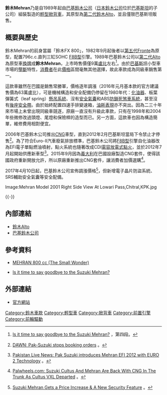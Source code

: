 {{Infobox Automobile
| image          = [[File:Mehran_Car_At_Lowari_Pass_Travelling_To_Chitral.jpg|250px]]
| name           = 鈴木Mehran
| aka            = 
| manufacturer   = [[巴基鈴木公司|巴基鈴木公司]]
| parent_company = [[鈴木公司|鈴木公司]]
| production     = 1989年迄今
| predecessor    = 
| successor      = 
| class          = [[輕型車|輕型車]]
| layout         = [[前置前驅|前置前驅]]
| platform       = 
| body_style     = 五門[[掀背車|掀背車]]
| engine         = 796c.c.直列三缸SOHC [[鈴木F族引擎#F8B型（SOHC）|F8B型]]引擎
| transmission   = 四速手動排檔
| wheelbase      = 2,175mm
| length         = 3,300mm
| width          = 1,405mm
| height         = 1,410mm
| weight         = 
| ftrack         = 
| rtrack         = 
| fuel_economy   = 
| fuel_capacity  = 30L
| related        = [[鈴木Alto|鈴木Alto]]（第二代，[[日本|日本]]及[[歐洲|歐洲]]）<br>[[鈴木Alto#鈴木奧拓|鈴木奧拓]]（[[中國|中國]]）
| similar        = 
| designer       = 
}}

'''鈴木Mehran'''乃是自1989年起由[[巴基鈴木公司|巴基鈴木公司]]（[[日本|日本]][[鈴木公司|鈴木公司]]位於[[巴基斯坦|巴基斯坦]]的子公司）組裝製造的[[輕型車|輕型]][[掀背車|掀背車]]，其原型為[[鈴木Alto#第二代CA71V/72V/CC71V/72V型（1984年-1988年）|第二代鈴木Alto]]，並且僅限巴基斯坦販售。

== 概要與歷史 ==
鈴木Mehran的前身當屬「鈴木FX 800」，1982年9月起後者以[[鈴木Fronte#第五代SS30/SS40/SS80型（1979年-1984年）|第五代Fronte]]為原型，配置796c.c.直列三缸SOHC [[鈴木F族引擎#F8B型（SOHC）|F8B型]]引擎。1989年巴基鈴木公司以[[鈴木Alto#第二代CA71V/72V/CC71V/72V型（1984年-1988年）|第二代Alto]]為原型車[[换牌工程|換牌]]成'''鈴木Mehran'''，上市時售價僅9萬[[巴基斯坦盧比|盧比]]左右<ref>{{en}}[http://www.dawn.com/news/1221947 Is it time to say goodbye to the Suzuki Mehran?] {{Wayback|url=http://www.dawn.com/news/1221947 |date=20190119223118 }}，第四段。</ref>。由於[[巴基斯坦|巴基斯坦]]小型車市場的[[壟斷|壟斷]]特性，[[消費者|消費者]]在此[[價格|價格]]區間毫無其他選擇，故此車款成為同級車銷售第一。

這款車雖然在巴國是銷售常勝軍，價格逐年調漲（2016年元月基本款的官方建議售價為63萬盧比），可是機械構造和安全配備仍停留在1980年代：[[化油器|化油器]]、板葉彈簧式（leaf spring）[[懸吊系統|懸吊系統]]、沒有[[安全氣囊|安全氣囊]]和ABS[[防鎖死煞車系統|防鎖死煞車系統]]，甚至沒有[[座位安全帶|後座安全帶]]。由於始終配置四速手排變速箱，[[汽车燃油经济性|油耗表現]]亦不突出。因為二三十年來市場上未曾出現同級車競逐，原廠一直沒有升級此車款，只有在1998年和2004年些微修改過頭燈、尾燈和保險桿的造型而已。另一方面，這款車也因為構造簡單，維修費用相對便宜。

2006年巴基鈴木公司推出[[壓縮天然氣|CNG]]車型，直到2012年2月巴基斯坦當局下令禁止才停售<ref>{{en}}[http://www.dawn.com/news/695405/pak-suzuki-stops-booking-orders DAWN: Pak-Suzuki stops booking orders] {{Wayback|url=http://www.dawn.com/news/695405/pak-suzuki-stops-booking-orders |date=20180818182150 }}。</ref>。為了符合Euro-II汽車廢氣排放標準，巴基鈴木公司將[[鈴木F族引擎#F8B型（SOHC）|F8B型]]引擎自化油器改為EFi電子單點燃油噴射，點火系統也隨著改成CDI[[電容放電式點火|電容放電式點火]]，並於2012年7月起開始供應新車型<ref>{{en}}[http://news.paktron.net/2012/07/Suzuki-Mehran-EFI-with-EURO-2-Technology.html Pakistan Live News: Pak Suzuki introduces Mehran EFI 2012 with EURO 2 Technology] {{Wayback|url=http://news.paktron.net/2012/07/Suzuki-Mehran-EFI-with-EURO-2-Technology.html |date=20200813052020 }}。</ref>。2015年9月因為[[義大利|義大利]]{{link-en|藍迪·倫佐公司|Landi Renzo}}在巴國設廠製造CNG套件，使得該國政府重新開放允許，所以原廠重新推出CNG套件，讓消費者加價選購<ref>{{en}}[http://www.pakwheels.com/blog/suzuki-cultus-and-mehran-are-back-with-cng-in-the-trunk-as-cultus-vxl-departed/ Palwheels.com: Suzuki Cultus And Mehran Are Back With CNG In The Trunk As Cultus VXL Departed] {{Wayback|url=http://www.pakwheels.com/blog/suzuki-cultus-and-mehran-are-back-with-cng-in-the-trunk-as-cultus-vxl-departed/ |date=20210227073255 }}。</ref>。

2017年4月10日起，巴基鈴木公司宣佈調漲價格<ref>{{en}}[https://propakistani.pk/2017/04/11/suzuki-mehran-gets-price-increase-new-security-feature/ Suzuki Mehran Gets a Price Increase & A New Security Feature] {{Wayback|url=https://propakistani.pk/2017/04/11/suzuki-mehran-gets-price-increase-new-security-feature/ |date=20201112021950 }}。</ref>，但新增電子晶片防盜系統、SRS輔助安全氣囊等安全配備。

<gallery>
Image:Mehran Model 2001 Right Side View At Lowari Pass,Chitral,KPK.jpg
</gallery>
{{-}}

== 內部連結 ==
* [[鈴木Alto|鈴木Alto]]
* [[巴基鈴木公司|巴基鈴木公司]]

== 參考資料 ==
* {{en}}[http://suzukiamnia.blogspot.tw/2011/01/mehran-800-cc-small-wonder.html MEHRAN 800 cc (The Small Wonder)] {{Wayback|url=http://suzukiamnia.blogspot.tw/2011/01/mehran-800-cc-small-wonder.html |date=20160812034211 }}
* {{en}}[http://www.dawn.com/news/1221947 Is it time to say goodbye to the Suzuki Mehran?] {{Wayback|url=http://www.dawn.com/news/1221947 |date=20190119223118 }}
{{reflist}}

== 外部連結 ==
* {{en}}[https://web.archive.org/web/20160627140159/http://paksuzuki.com.pk/automobile/pages/AutomobileProducts/MehranProduct.aspx 官方網站]

{{Suzuki timeline 1990 to 2020}}

[[Category:鈴木車款|Category:鈴木車款]]
[[Category:輕型車|Category:輕型車]]
[[Category:掀背車|Category:掀背車]]
[[Category:前置引擎|Category:前置引擎]]
[[Category:前輪驅動|Category:前輪驅動]]